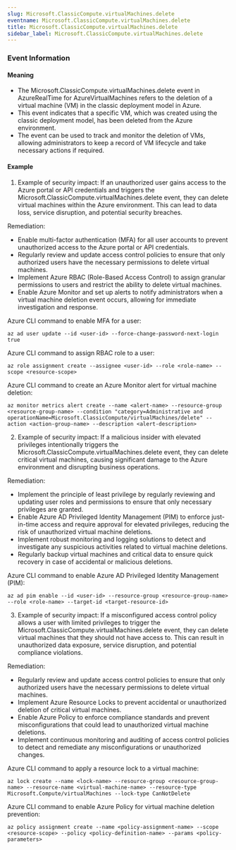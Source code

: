 ```yaml
--- 
slug: Microsoft.ClassicCompute.virtualMachines.delete
eventname: Microsoft.ClassicCompute.virtualMachines.delete
title: Microsoft.ClassicCompute.virtualMachines.delete
sidebar_label: Microsoft.ClassicCompute.virtualMachines.delete
---
```

                       
### Event Information

#### Meaning

- The Microsoft.ClassicCompute.virtualMachines.delete event in AzureRealTime for AzureVirtualMachines refers to the deletion of a virtual machine (VM) in the classic deployment model in Azure.
- This event indicates that a specific VM, which was created using the classic deployment model, has been deleted from the Azure environment.
- The event can be used to track and monitor the deletion of VMs, allowing administrators to keep a record of VM lifecycle and take necessary actions if required.

#### Example

1. Example of security impact: If an unauthorized user gains access to the Azure portal or API credentials and triggers the Microsoft.ClassicCompute.virtualMachines.delete event, they can delete virtual machines within the Azure environment. This can lead to data loss, service disruption, and potential security breaches.

Remediation:
- Enable multi-factor authentication (MFA) for all user accounts to prevent unauthorized access to the Azure portal or API credentials.
- Regularly review and update access control policies to ensure that only authorized users have the necessary permissions to delete virtual machines.
- Implement Azure RBAC (Role-Based Access Control) to assign granular permissions to users and restrict the ability to delete virtual machines.
- Enable Azure Monitor and set up alerts to notify administrators when a virtual machine deletion event occurs, allowing for immediate investigation and response.

Azure CLI command to enable MFA for a user:
```
az ad user update --id <user-id> --force-change-password-next-login true
```

Azure CLI command to assign RBAC role to a user:
```
az role assignment create --assignee <user-id> --role <role-name> --scope <resource-scope>
```

Azure CLI command to create an Azure Monitor alert for virtual machine deletion:
```
az monitor metrics alert create --name <alert-name> --resource-group <resource-group-name> --condition "category=Administrative and operationName=Microsoft.ClassicCompute/virtualMachines/delete" --action <action-group-name> --description <alert-description>
```

2. Example of security impact: If a malicious insider with elevated privileges intentionally triggers the Microsoft.ClassicCompute.virtualMachines.delete event, they can delete critical virtual machines, causing significant damage to the Azure environment and disrupting business operations.

Remediation:
- Implement the principle of least privilege by regularly reviewing and updating user roles and permissions to ensure that only necessary privileges are granted.
- Enable Azure AD Privileged Identity Management (PIM) to enforce just-in-time access and require approval for elevated privileges, reducing the risk of unauthorized virtual machine deletions.
- Implement robust monitoring and logging solutions to detect and investigate any suspicious activities related to virtual machine deletions.
- Regularly backup virtual machines and critical data to ensure quick recovery in case of accidental or malicious deletions.

Azure CLI command to enable Azure AD Privileged Identity Management (PIM):
```
az ad pim enable --id <user-id> --resource-group <resource-group-name> --role <role-name> --target-id <target-resource-id>
```

3. Example of security impact: If a misconfigured access control policy allows a user with limited privileges to trigger the Microsoft.ClassicCompute.virtualMachines.delete event, they can delete virtual machines that they should not have access to. This can result in unauthorized data exposure, service disruption, and potential compliance violations.

Remediation:
- Regularly review and update access control policies to ensure that only authorized users have the necessary permissions to delete virtual machines.
- Implement Azure Resource Locks to prevent accidental or unauthorized deletion of critical virtual machines.
- Enable Azure Policy to enforce compliance standards and prevent misconfigurations that could lead to unauthorized virtual machine deletions.
- Implement continuous monitoring and auditing of access control policies to detect and remediate any misconfigurations or unauthorized changes.

Azure CLI command to apply a resource lock to a virtual machine:
```
az lock create --name <lock-name> --resource-group <resource-group-name> --resource-name <virtual-machine-name> --resource-type Microsoft.Compute/virtualMachines --lock-type CanNotDelete
```

Azure CLI command to enable Azure Policy for virtual machine deletion prevention:
```
az policy assignment create --name <policy-assignment-name> --scope <resource-scope> --policy <policy-definition-name> --params <policy-parameters>
```


 